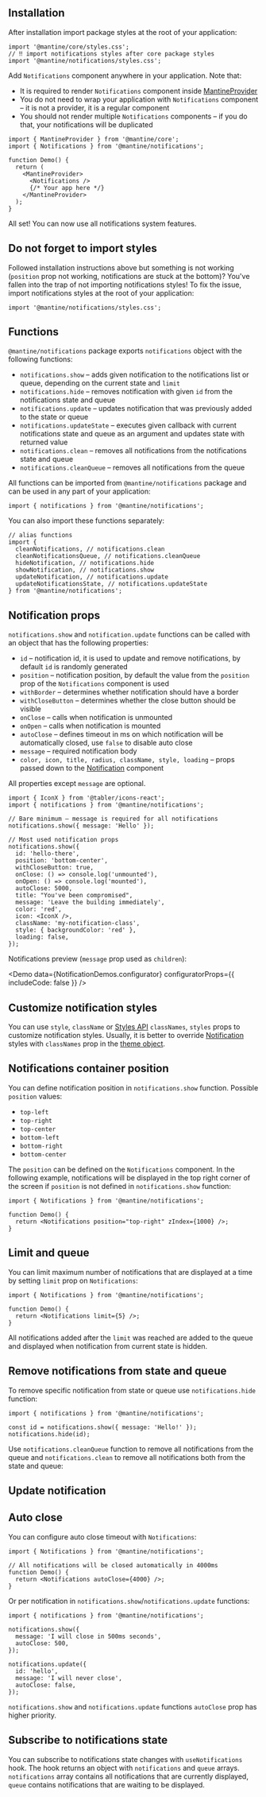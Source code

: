 

## Installation

<InstallScript packages="@mantine/notifications" />

After installation import package styles at the root of your application:

```tsx
import '@mantine/core/styles.css';
// ‼️ import notifications styles after core package styles
import '@mantine/notifications/styles.css';
```

Add `Notifications` component anywhere in your application. Note that:

- It is required to render `Notifications` component inside [MantineProvider](/theming/mantine-provider/)
- You do not need to wrap your application with `Notifications` component – it is not a provider, it is a regular component
- You should not render multiple `Notifications` components – if you do that, your notifications will be duplicated

```tsx
import { MantineProvider } from '@mantine/core';
import { Notifications } from '@mantine/notifications';

function Demo() {
  return (
    <MantineProvider>
      <Notifications />
      {/* Your app here */}
    </MantineProvider>
  );
}
```

All set! You can now use all notifications system features.

<Demo data={NotificationsDemos.base} />

## Do not forget to import styles

Followed installation instructions above but something is not working
(`position` prop not working, notifications are stuck at the bottom)?
You've fallen into the trap of not importing notifications styles!
To fix the issue, import notifications styles at the root of your application:

```tsx
import '@mantine/notifications/styles.css';
```

## Functions

`@mantine/notifications` package exports `notifications` object with the following functions:

- `notifications.show` – adds given notification to the notifications list or queue, depending on the current state and `limit`
- `notifications.hide` – removes notification with given `id` from the notifications state and queue
- `notifications.update` – updates notification that was previously added to the state or queue
- `notifications.updateState` – executes given callback with current notifications state and queue as an argument and updates state with returned value
- `notifications.clean` – removes all notifications from the notifications state and queue
- `notifications.cleanQueue` – removes all notifications from the queue

All functions can be imported from `@mantine/notifications` package and can be used in any part of your application:

```tsx
import { notifications } from '@mantine/notifications';
```

You can also import these functions separately:

```tsx
// alias functions
import {
  cleanNotifications, // notifications.clean
  cleanNotificationsQueue, // notifications.cleanQueue
  hideNotification, // notifications.hide
  showNotification, // notifications.show
  updateNotification, // notifications.update
  updateNotificationsState, // notifications.updateState
} from '@mantine/notifications';
```

## Notification props

`notifications.show` and `notification.update` functions can be called with an object that has the following properties:

- `id` – notification id, it is used to update and remove notifications, by default `id` is randomly generated
- `position` – notification position, by default the value from the `position` prop of the `Notifications` component is used
- `withBorder` – determines whether notification should have a border
- `withCloseButton` – determines whether the close button should be visible
- `onClose` – calls when notification is unmounted
- `onOpen` – calls when notification is mounted
- `autoClose` – defines timeout in ms on which notification will be automatically closed, use `false` to disable auto close
- `message` – required notification body
- `color, icon, title, radius, className, style, loading` – props passed down to the [Notification](/core/notification/) component

All properties except `message` are optional.

```tsx
import { IconX } from '@tabler/icons-react';
import { notifications } from '@mantine/notifications';

// Bare minimum – message is required for all notifications
notifications.show({ message: 'Hello' });

// Most used notification props
notifications.show({
  id: 'hello-there',
  position: 'bottom-center',
  withCloseButton: true,
  onClose: () => console.log('unmounted'),
  onOpen: () => console.log('mounted'),
  autoClose: 5000,
  title: "You've been compromised",
  message: 'Leave the building immediately',
  color: 'red',
  icon: <IconX />,
  className: 'my-notification-class',
  style: { backgroundColor: 'red' },
  loading: false,
});
```

Notifications preview (`message` prop used as `children`):

<Demo
  data={NotificationDemos.configurator}
  configuratorProps={{ includeCode: false }}
/>

## Customize notification styles

You can use `style`, `className` or [Styles API](/styles/styles-api/) `classNames`, `styles` props to customize notification styles.
Usually, it is better to override [Notification](/core/notification) styles with `classNames` prop in the [theme object](/theming/theme-object/).

<Demo data={NotificationsDemos.customize} />

## Notifications container position

You can define notification position in `notifications.show` function. Possible `position` values:

- `top-left`
- `top-right`
- `top-center`
- `bottom-left`
- `bottom-right`
- `bottom-center`

<Demo data={NotificationsDemos.position} />

The `position` can be defined on the `Notifications` component.
In the following example, notifications will be displayed in the top right corner of the screen
if `position` is not defined in `notifications.show` function:

```tsx
import { Notifications } from '@mantine/notifications';

function Demo() {
  return <Notifications position="top-right" zIndex={1000} />;
}
```

## Limit and queue

You can limit maximum number of notifications that are displayed at a time by setting
`limit` prop on `Notifications`:

```tsx
import { Notifications } from '@mantine/notifications';

function Demo() {
  return <Notifications limit={5} />;
}
```

All notifications added after the `limit` was reached are added to the queue
and displayed when notification from current state is hidden.

<Demo data={NotificationsDemos.limit} />

## Remove notifications from state and queue

To remove specific notification from state or queue use `notifications.hide` function:

```tsx
import { notifications } from '@mantine/notifications';

const id = notifications.show({ message: 'Hello!' });
notifications.hide(id);
```

Use `notifications.cleanQueue` function to remove all notifications from the queue and
`notifications.clean` to remove all notifications both from the state and queue:

<Demo data={NotificationsDemos.clean} />

## Update notification

<Demo data={NotificationsDemos.update} />

## Auto close

You can configure auto close timeout with `Notifications`:

```tsx
import { Notifications } from '@mantine/notifications';

// All notifications will be closed automatically in 4000ms
function Demo() {
  return <Notifications autoClose={4000} />;
}
```

Or per notification in `notifications.show`/`notifications.update` functions:

```tsx
import { notifications } from '@mantine/notifications';

notifications.show({
  message: 'I will close in 500ms seconds',
  autoClose: 500,
});

notifications.update({
  id: 'hello',
  message: 'I will never close',
  autoClose: false,
});
```

`notifications.show` and `notifications.update` functions `autoClose` prop has higher priority.

<Demo data={NotificationsDemos.autoclose} />

## Subscribe to notifications state

You can subscribe to notifications state changes with `useNotifications` hook.
The hook returns an object with `notifications` and `queue` arrays. `notifications`
array contains all notifications that are currently displayed, `queue` contains
notifications that are waiting to be displayed.

<Demo data={NotificationsDemos.store} />
